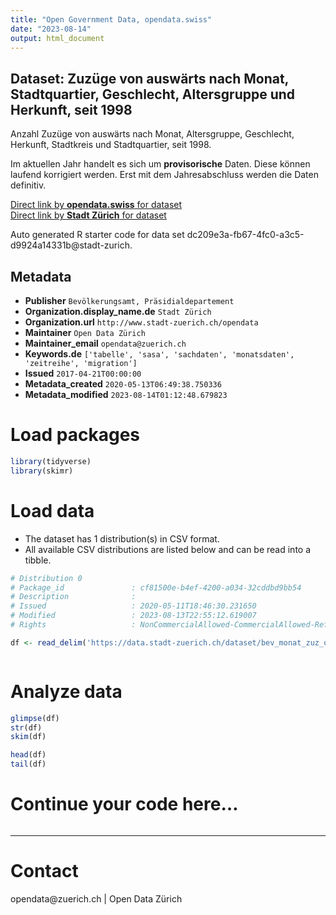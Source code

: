 ```yaml
---
title: "Open Government Data, opendata.swiss"
date: "2023-08-14"
output: html_document
---
```


## Dataset: Zuzüge von auswärts nach Monat, Stadtquartier, Geschlecht, Altersgruppe und Herkunft, seit 1998


Anzahl Zuzüge von auswärts nach Monat, Altersgruppe, Geschlecht, Herkunft, Stadtkreis und Stadtquartier, seit 1998.

Im aktuellen Jahr handelt es sich um **provisorische** Daten. Diese können laufend korrigiert werden. Erst mit dem Jahresabschluss werden die Daten definitiv.
 


[Direct link by **opendata.swiss** for dataset](https://opendata.swiss/de/dataset/zuzuge-von-auswarts-nach-monat-stadtquartier-geschlecht-altersgruppe-und-herkunft-seit-1998)<br>
[Direct link by **Stadt Zürich** for dataset](https://data.stadt-zuerich.ch/dataset/bev_monat_zuz_quartier_geschl_ag_herkunft_od3530)

Auto generated R starter code for data set dc209e3a-fb67-4fc0-a3c5-d9924a14331b@stadt-zurich.

## Metadata

- **Publisher** `Bevölkerungsamt, Präsidialdepartement`
- **Organization.display_name.de** `Stadt Zürich`
- **Organization.url** `http://www.stadt-zuerich.ch/opendata`
- **Maintainer** `Open Data Zürich`
- **Maintainer_email** `opendata@zuerich.ch`
- **Keywords.de** `['tabelle', 'sasa', 'sachdaten', 'monatsdaten', 'zeitreihe', 'migration']`
- **Issued** `2017-04-21T00:00:00`
- **Metadata_created** `2020-05-13T06:49:38.750336`
- **Metadata_modified** `2023-08-14T01:12:48.679823`


# Load packages

```r

library(tidyverse)
library(skimr)

```

# Load data

-   The dataset has 1 distribution(s) in CSV format.
-   All available CSV distributions are listed below and can be read into a tibble.

```r

# Distribution 0
# Package_id               : cf81500e-b4ef-4200-a034-32cddbd9bb54
# Description              : 
# Issued                   : 2020-05-11T18:46:30.231650
# Modified                 : 2023-08-13T22:55:12.619007
# Rights                   : NonCommercialAllowed-CommercialAllowed-ReferenceNotRequired

df <- read_delim('https://data.stadt-zuerich.ch/dataset/bev_monat_zuz_quartier_geschl_ag_herkunft_od3530/download/BEV353OD3530.csv')



```

# Analyze data

```r

glimpse(df)
str(df)
skim(df)

head(df)
tail(df)

```

# Continue your code here...

```r

```

------------------------------------------------------------------------

# Contact

opendata@zuerich.ch | Open Data Zürich
